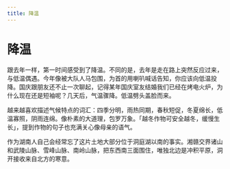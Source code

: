 ```yaml
---
title: 降温
---
```


# 降温

跟去年一样，第一时间感受到了降温。不同的是，去年是走在路上突然反应过来，与低温偶遇。今年像被大队人马包围，为首的用喇叭喊话告知，你应该向低温投降。国庆跟朋友还不止一次聊起，记得某年国庆室友结婚我们已经在烤电火炉，为什么现在还是短袖呢？几天后，气温骤降。低温劈头盖脸而来。

越来越喜欢描述气候特点的词汇：四季分明，雨热同期，春秋短促，冬夏绵长，低温寡照，阴雨连绵。像朴素的大道理，包罗万象。「越冬作物可安全越冬，缓慢生长」，提到作物的句子也充满关心像母亲的语气。

作为湖南人自己会经常忘了这片土地大部分位于洞庭湖以南的事实。湘赣交界诸山和武陵山脉、雪峰山脉、南岭山脉，把东西南三面围住，唯独北边是冲积平原，洞开接收来自北方的寒意。
